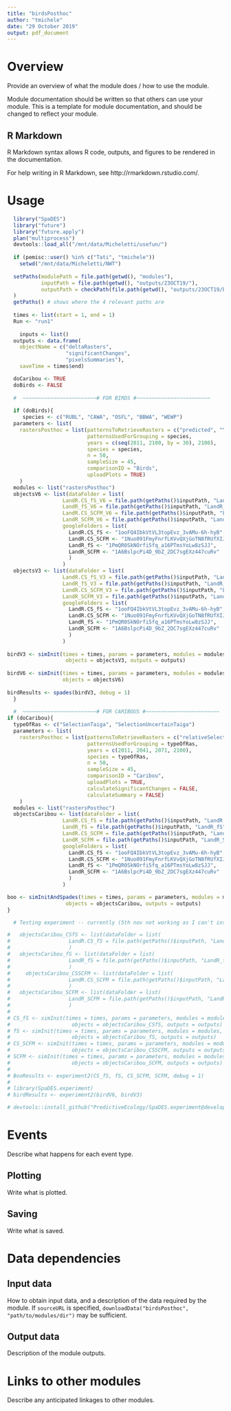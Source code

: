 ```yaml
---
title: "birdsPosthoc"
author: "tmichele"
date: "29 October 2019"
output: pdf_document
---
```


# Overview

Provide an overview of what the module does / how to use the module.

Module documentation should be written so that others can use your module.
This is a template for module documentation, and should be changed to reflect your module.

## R Markdown

R Markdown syntax allows R code, outputs, and figures to be rendered in the documentation.

For help writing in R Markdown, see http://rmarkdown.rstudio.com/.

# Usage

```r
  library("SpaDES")
  library("future")
  library("future.apply")
  plan("multiprocess")
  devtools::load_all("/mnt/data/Micheletti/usefun/")
  
  if (pemisc::user() %in% c("Tati", "tmichele"))
    setwd("/mnt/data/Micheletti/NWT")
  
  setPaths(modulePath = file.path(getwd(), "modules"),
           inputPath = file.path(getwd(), "outputs/23OCT19/"),
           outputPath = checkPath(file.path(getwd(), "outputs/23OCT19/birdResults"), create = TRUE)
  )
  getPaths() # shows where the 4 relevant paths are
  
  times <- list(start = 1, end = 1)
  Run <- "run1"
  
    inputs <- list()
  outputs <- data.frame(
    objectName = c("deltaRasters",
                   "significantChanges",
                   "pixelsSummaries"),
    saveTime = times$end)

  doCaribou <- TRUE
  doBirds <- FALSE
  
  #  ~~~~~~~~~~~~~~~~~~~~~~~~# FOR BIRDS #~~~~~~~~~~~~~~~~~~~~~~~~
  
  if (doBirds){
     species <- c("RUBL", "CAWA", "OSFL", "BBWA", "WEWP")
  parameters <- list(
    rastersPosthoc = list(patternsToRetrieveRasters = c("predicted", "Year", "tif"),
                          patternsUsedForGrouping = species,
                          years = c(seq(2011, 2100, by = 30), 2100),
                          species = species, 
                          n = 50,
                          sampleSize = 45,
                          comparisonID = "Birds",
                          uploadPlots = TRUE)
    )
  modules <- list("rastersPosthoc")
  objectsV6 <- list(dataFolder = list(
                  LandR.CS_fS_V6 = file.path(getPaths()$inputPath, "LandR.CS_fS", Run, "birdPredictions"),
                  LandR_fS_V6 = file.path(getPaths()$inputPath, "LandR_fS", Run, "birdPredictions"),
                  LandR.CS_SCFM_V6 = file.path(getPaths()$inputPath, "LandR.CS_SCFM", Run, "birdPredictions"),
                  LandR_SCFM_V6 = file.path(getPaths()$inputPath, "LandR_SCFM", Run, "birdPredictions")),
                  googleFolders = list(
                    LandR.CS_fS <- "1ooFQ4IbkVtVL3topEvz_3vAMu-6h-hyB",
                    LandR.CS_SCFM <- "1Nuo091FmyFnrfLKVvQXjGoTN8fRUfXIJ",
                    LandR_fS <- "1PmQR0SkNOrfi5fq_a16PTmsYoLw8zSJJ",
                    LandR_SCFM <- "1A6BslpcPi4D_9bZ_2DC7sgEXz447cuRv"
                    )
                  )
  objectsV3 <- list(dataFolder = list(
                  LandR.CS_fS_V3 = file.path(getPaths()$inputPath, "LandR.CS_fS", Run, "birdPredictionsV3"),
                  LandR_fS_V3 = file.path(getPaths()$inputPath, "LandR_fS", Run, "birdPredictionsV3"),
                  LandR.CS_SCFM_V3 = file.path(getPaths()$inputPath, "LandR.CS_SCFM", Run, "birdPredictionsV3"),
                  LandR_SCFM_V3 = file.path(getPaths()$inputPath, "LandR_SCFM", Run, "birdPredictionsV3")),
                  googleFolders = list(
                    LandR.CS_fS <- "1ooFQ4IbkVtVL3topEvz_3vAMu-6h-hyB",
                    LandR.CS_SCFM <- "1Nuo091FmyFnrfLKVvQXjGoTN8fRUfXIJ",
                    LandR_fS <- "1PmQR0SkNOrfi5fq_a16PTmsYoLw8zSJJ",
                    LandR_SCFM <- "1A6BslpcPi4D_9bZ_2DC7sgEXz447cuRv"
                    )
                  )
  
birdV3 <- simInit(times = times, params = parameters, modules = modules,
                   objects = objectsV3, outputs = outputs)
 
birdV6 <- simInit(times = times, params = parameters, modules = modules,
                  objects = objectsV6)
                  
birdResults <- spades(birdV3, debug = 1)
  }
  
  #  ~~~~~~~~~~~~~~~~~~~~~~~~# FOR CARIBOUS #~~~~~~~~~~~~~~~~~~~~~~~~
if (doCaribou){
  typeOfRas <- c("SelectionTaiga", "SelectionUncertainTaiga")
  parameters <- list(
    rastersPosthoc = list(patternsToRetrieveRasters = c("relativeSelection", "Year", "tif"),
                          patternsUsedForGrouping = typeOfRas,
                          years = c(2011, 2041, 2071, 2100),
                          species = typeOfRas, 
                          n = 50,
                          sampleSize = 45,
                          comparisonID = "Caribou",
                          uploadPlots = TRUE,
                          calculateSignificantChanges = FALSE,
                          calculateSummary = FALSE)
    )
  modules <- list("rastersPosthoc")
  objectsCaribou <- list(dataFolder = list(
                  LandR.CS_fS = file.path(getPaths()$inputPath, "LandR.CS_fS", Run, "caribouPredictions"),
                  LandR_fS = file.path(getPaths()$inputPath, "LandR_fS", Run, "caribouPredictions"),
                  LandR.CS_SCFM = file.path(getPaths()$inputPath, "LandR.CS_SCFM", Run, "caribouPredictions"),
                  LandR_SCFM = file.path(getPaths()$inputPath, "LandR_SCFM", Run, "caribouPredictions")),
                  googleFolders = list(
                    LandR.CS_fS <- "1ooFQ4IbkVtVL3topEvz_3vAMu-6h-hyB",
                    LandR.CS_SCFM <- "1Nuo091FmyFnrfLKVvQXjGoTN8fRUfXIJ",
                    LandR_fS <- "1PmQR0SkNOrfi5fq_a16PTmsYoLw8zSJJ",
                    LandR_SCFM <- "1A6BslpcPi4D_9bZ_2DC7sgEXz447cuRv"
                    )
                  )

boo <- simInitAndSpades(times = times, params = parameters, modules = modules,
                   objects = objectsCaribou, outputs = outputs)
}

  # Testing experiment -- currently (5th nov not working as I can't install it)

#   objectsCaribou_CSfS <- list(dataFolder = list(
#                   LandR.CS_fS = file.path(getPaths()$inputPath, "LandR.CS_fS", Run, "caribouPredictions"))
#                   )
#   objectsCaribou_fS <- list(dataFolder = list(
#                   LandR_fS = file.path(getPaths()$inputPath, "LandR_fS", Run, "caribouPredictions"))
#                   )
#     objectsCaribou_CSSCFM <- list(dataFolder = list(
#                   LandR.CS_SCFM = file.path(getPaths()$inputPath, "LandR.CS_SCFM", Run, "caribouPredictions"))
#                   )
#   objectsCaribou_SCFM <- list(dataFolder = list(
#                   LandR_SCFM = file.path(getPaths()$inputPath, "LandR_SCFM", Run, "caribouPredictions"))
#                   )
# 
# CS_fS <- simInit(times = times, params = parameters, modules = modules,
#                    objects = objectsCaribou_CSfS, outputs = outputs)
# fS <- simInit(times = times, params = parameters, modules = modules,
#                    objects = objectsCaribou_fS, outputs = outputs)
# CS_SCFM <- simInit(times = times, params = parameters, modules = modules,
#                    objects = objectsCaribou_CSSCFM, outputs = outputs)
# SCFM <- simInit(times = times, params = parameters, modules = modules,
#                    objects = objectsCaribou_SCFM, outputs = outputs)
# 
# BooResults <- experiment2(CS_fS, fS, CS_SCFM, SCFM, debug = 1)
# 
# library(SpaDES.experiment)
# birdResults <- experiment2(birdV6, birdV3)

# devtools::install_github("PredictiveEcology/SpaDES.experiment@development")
```

# Events

Describe what happens for each event type.

## Plotting

Write what is plotted.

## Saving

Write what is saved.

# Data dependencies

## Input data

How to obtain input data, and a description of the data required by the module.
If `sourceURL` is specified, `downloadData("birdsPosthoc", "path/to/modules/dir")` may be sufficient.

## Output data

Description of the module outputs.

# Links to other modules

Describe any anticipated linkages to other modules.

